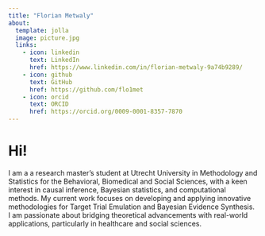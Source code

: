 ```yaml
---
title: "Florian Metwaly"
about:
  template: jolla
  image: picture.jpg
  links:
    - icon: linkedin
      text: LinkedIn
      href: https://www.linkedin.com/in/florian-metwaly-9a74b9289/
    - icon: github
      text: GitHub
      href: https://github.com/flo1met
    - icon: orcid
      text: ORCID
      href: https://orcid.org/0009-0001-8357-7870
---
```


# Hi!

I am a a research master's student at Utrecht University in Methodology and Statistics for the Behavioral, Biomedical and Social Sciences, with a keen interest in causal inference, Bayesian statistics, and computational methods. My current work focuses on developing and applying innovative methodologies for Target Trial Emulation and Bayesian Evidence Synthesis. I am passionate about bridging theoretical advancements with real-world applications, particularly in healthcare and social sciences. 